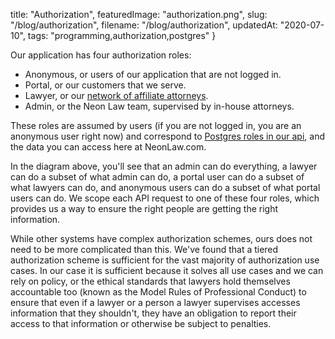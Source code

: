   title: "Authorization",
  featuredImage: "authorization.png",
  slug: "/blog/authorization",
  filename: "/blog/authorization",
  updatedAt:  "2020-07-10",
  tags: "programming,authorization,postgres"
}

Our application has four authorization roles:

* Anonymous, or users of our application that are not logged in.
* Portal, or our customers that we serve.
* Lawyer, or our [network of affiliate attorneys](/about-us).
* Admin, or the Neon Law team, supervised by in-house attorneys.

These roles are assumed by users (if you are not logged in, you are an
anonymous user right now) and correspond to [Postgres roles in our
api](https://github.com/NeonLaw/api/blob/main/migrations/committed/000002.sql),
and the data you can access here at NeonLaw.com.

In the diagram above, you'll see that an admin
can do everything, a lawyer can do a subset of what admin can do, a portal
user can do a subset of what lawyers can do, and anonymous users can do a
subset of what portal users can do. We scope each API request to one of these
four roles, which provides us a way to ensure the right people are getting
the right information.

While other systems have complex authorization schemes, ours does not need to
be more complicated than this. We've found that a tiered authorization scheme
is sufficient for the vast majority of authorization use cases. In our case
it is sufficient because it solves all use cases and we can rely on policy,
or the ethical standards that lawyers hold themselves accountable too (known
as the Model Rules of Professional Conduct) to ensure that even if a lawyer
or a person a lawyer supervises accesses information that they shouldn't,
they have an obligation to report their access to that information or
otherwise be subject to penalties.
